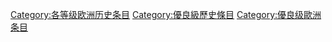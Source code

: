{{catmore1|[[WikiProject:欧洲历史|WikiProject:欧洲历史]]}}
{{Articles by Quality|topic=欧洲历史|project=欧洲历史|format=TOC}}
{{empty category}}

[[Category:各等级欧洲历史条目|Category:各等级欧洲历史条目]]
[[Category:優良級歷史條目|Category:優良級歷史條目]]
[[Category:優良级歐洲条目|Category:優良级歐洲条目]]